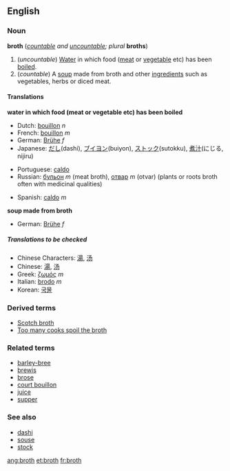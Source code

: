 ==English==
===Noun===
'''broth''' (''[[countable]] and [[uncountable]]; plural'' '''broths''')

#<!--DefA-->(''uncountable'') [[Water]] in which food ([[meat]] or [[vegetable]] etc) has been [[boil]]ed.
#<!--DefB-->(''countable'') A [[soup]] made from broth and other [[ingredient]]s such as vegetables, herbs or diced meat.

====Translations====

<!--DefA-->'''water in which food (meat or vegetable etc) has been boiled'''
{{top}}
*Dutch: [[bouillon]] ''n''
*French: [[bouillon]] ''m''
*German: [[Brühe]] ''f''
*Japanese: [[だし]](dashi), [[ブイヨン]](buiyon), [[ストック]](sutokku), [[煮汁]](にじる, nijiru)
{{mid}}
*Portuguese: [[caldo]]
*Russian: [[бульон]] ''m'' (meat broth), [[отвар]] ''m'' (otvar) (plants or roots broth often with medicinal qualities)

*Spanish: [[caldo]] ''m''
{{bottom}}

<!--DefB-->'''soup made from broth'''
{{top}}
*German: [[Brühe]] ''f''
{{mid}}
{{bottom}}

=====Translations to be checked=====
<!--Remove this section once all of the translations below have been moved into the tables above.-->
{{checktrans}}

*Chinese Characters: [[湯]], [[汤]]
*Chinese: [[湯]], [[汤]]
*Greek: [[ζωμός]] ''m''
*Italian: [[brodo]] ''m''
*Korean: [[국물]]

===Derived terms===
*[[Scotch broth]]
*[[Too many cooks spoil the broth]]

===Related terms===
*[[barley-bree]]
*[[brewis]]
*[[brose]]
*[[court bouillon]]
*[[juice]]
*[[supper]]

===See also===
*[[dashi]]
*[[souse]]
*[[stock]]

[[ang:broth]]
[[et:broth]]
[[fr:broth]]